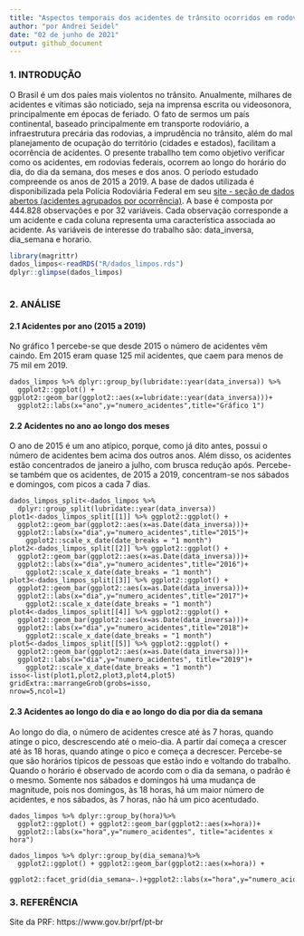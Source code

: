 ```yaml
---
title: "Aspectos temporais dos acidentes de trânsito ocorridos em rodovias federais nos anos de 2015 a 2019"
author: "por Andrei Seidel"
date: "02 de junho de 2021"
output: github_document
---
```


### 1. INTRODUÇÃO

O Brasil é um dos paíes mais violentos no trânsito. Anualmente, milhares de acidentes e vítimas são noticiado, seja na imprensa escrita ou videosonora, principalmente em épocas de feriado. O fato de sermos um país continental, baseado principalmente em transporte rodoviário, a infraestrutura precária das rodovias, a imprudência no trânsito, além do mal planejamento de ocupação do território (cidades e estados), facilitam a ocorrência de acidentes. 
O presente traballho tem como objetivo verificar como os acidentes, em rodovias federais, ocorrem ao longo do horário do dia, do dia da semana, dos meses e dos anos. O período estudado compreende os anos de 2015 a 2019. A base de dados utilizada é disponibilizada pela Polícia Rodoviária Federal em seu [site - seção de dados abertos (acidentes agrupados por ocorrência)](https://portal.prf.gov.br/dados-abertos-acidentes). A base é composta por 444.828 observações e por 32 variáveis. Cada observação corresponde a um acidente e cada coluna representa uma característica associada ao acidente.
As variáveis de interesse do trabalho são: data_inversa, dia_semana e horario. 


```r

library(magrittr)
dados_limpos<-readRDS("R/dados_limpos.rds")
dplyr::glimpse(dados_limpos)
  
```

### 2. ANÁLISE

#### 2.1 Acidentes por ano (2015 a 2019)

No gráfico 1 percebe-se que desde 2015 o número de acidentes vêm caindo. Em 2015 eram quase 125 mil acidentes, que caem para menos de 75 mil em 2019.

```
dados_limpos %>% dplyr::group_by(lubridate::year(data_inversa)) %>% 
  ggplot2::ggplot() + ggplot2::geom_bar(ggplot2::aes(x=lubridate::year(data_inversa)))+
  ggplot2::labs(x="ano",y="numero_acidentes",title="Gráfico 1")
```


#### 2.2 Acidentes no ano ao longo dos meses

O ano de 2015 é um ano atípico, porque, como já dito antes, possui o número de acidentes bem acima dos outros anos. Além disso, os acidentes estão concentrados de janeiro a julho, com brusca redução após. 
Percebe-se também que os acidentes, de 2015 a 2019, concentram-se nos sábados e domingos, com picos a cada 7 dias.

```
dados_limpos_split<-dados_limpos %>% 
  dplyr::group_split(lubridate::year(data_inversa))
plot1<-dados_limpos_split[[1]] %>% ggplot2::ggplot() +
  ggplot2::geom_bar(ggplot2::aes(x=as.Date(data_inversa)))+
  ggplot2::labs(x="dia",y="numero_acidentes",title="2015")+
    ggplot2::scale_x_date(date_breaks = "1 month")
plot2<-dados_limpos_split[[2]] %>% ggplot2::ggplot() +
  ggplot2::geom_bar(ggplot2::aes(x=as.Date(data_inversa)))+
  ggplot2::labs(x="dia",y="numero_acidentes",title="2016")+
    ggplot2::scale_x_date(date_breaks = "1 month")
plot3<-dados_limpos_split[[3]] %>% ggplot2::ggplot() +
  ggplot2::geom_bar(ggplot2::aes(x=as.Date(data_inversa)))+
  ggplot2::labs(x="dia",y="numero_acidentes",title="2017")+
    ggplot2::scale_x_date(date_breaks = "1 month")
plot4<-dados_limpos_split[[4]] %>% ggplot2::ggplot() +
  ggplot2::geom_bar(ggplot2::aes(x=as.Date(data_inversa)))+
  ggplot2::labs(x="dia",y="numero_acidentes",title="2018")+
    ggplot2::scale_x_date(date_breaks = "1 month")
plot5<-dados_limpos_split[[5]] %>% ggplot2::ggplot() +
  ggplot2::geom_bar(ggplot2::aes(x=as.Date(data_inversa)))+
  ggplot2::labs(x="dia",y="numero_acidentes", title="2019")+
    ggplot2::scale_x_date(date_breaks = "1 month")
isso<-list(plot1,plot2,plot3,plot4,plot5)
gridExtra::marrangeGrob(grobs=isso,
nrow=5,ncol=1)
```

#### 2.3 Acidentes ao longo do dia e ao longo do dia por dia da semana

Ao longo do dia, o número de acidentes cresce até às 7 horas, quando atinge o pico, descrescendo até o meio-dia. A partir daí começa a crescer até às 18 horas, quando atinge o pico e começa a decrescer. Percebe-se que são horários típicos de pessoas que estão indo e voltando do trabalho.
Quando o horário é observado de acordo com o dia da semana, o padrão é o mesmo. Somente nos sábados e domingos há uma mudança de magnitude, pois nos domingos, às 18 horas, há um maior número de acidentes, e nos sábados, às 7 horas, não há um pico acentudado.

```
dados_limpos %>% dplyr::group_by(hora)%>% 
  ggplot2::ggplot() + ggplot2::geom_bar(ggplot2::aes(x=hora))+
  ggplot2::labs(x="hora",y="numero_acidentes", title="acidentes x hora")

dados_limpos %>% dplyr::group_by(dia_semana)%>% 
  ggplot2::ggplot() + ggplot2::geom_bar(ggplot2::aes(x=hora)) +
  ggplot2::facet_grid(dia_semana~.)+ggplot2::labs(x="hora",y="numero_acidentes")
```

### 3. REFERÊNCIA

Site da PRF: https://www.gov.br/prf/pt-br

